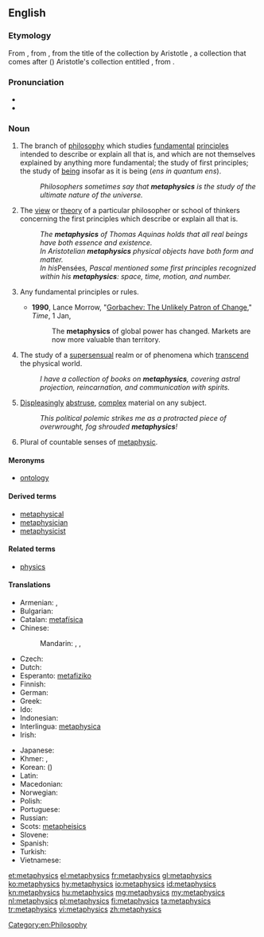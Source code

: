 ==English==
{{wikipedia}}

===Etymology===
From {{etyl|la}} {{term|lang=la|metaphysica}}, from {{etyl|gkm}} {{term|sc=polytonic|μεταφυσικά|tr=metaphusika|lang=gkm}}, from the title of the collection by Aristotle {{term||μετὰ τὰ φυσικά}}, a collection that comes after ({{term|lang=grc|μετά|tr=meta}}) Aristotle's collection entitled {{term||τὰ φυσικά}}, from {{term|sc=polytonic|φυσικός|tr=phusikos||natural}}.

===Pronunciation===
* {{IPA|/mɛtəˈfɪzɪks/}}
* {{enPR|mĕ'təfĭziks}}

===Noun===
{{en-noun|metaphysics|-}}

# {{philosophy|uncountable}} The branch of [[philosophy]] which studies [[fundamental]] [[principles]] intended to describe or explain all that is, and which are not themselves explained by anything more fundamental; the study of first principles; the study of [[being]] insofar as it is being (''ens in quantum ens'').
#: ''Philosophers sometimes say that '''metaphysics''' is the study of the ultimate nature of the universe.''
# {{philosophy|countable}} The [[view]] or [[theory]] of a particular philosopher or school of thinkers concerning the first principles which describe or explain all that is.
#: ''The '''metaphysics''' of Thomas Aquinas holds that all real beings have both essence and existence.''
#: ''In Aristotelian '''metaphysics''' physical objects have both form and matter.''
#: ''In his ''Pensées'', Pascal mentioned some first principles recognized within his '''metaphysics''': space, time, motion, and number.''
# {{uncountable|by extension from the philosophical sense}} Any fundamental principles or rules.
#* '''1990''', Lance Morrow, "[http://www.time.com/time/magazine/article/0,9171,969082,00.html Gorbachev: The Unlikely Patron of Change]," ''Time'', 1 Jan,
#*: The '''metaphysics''' of global power has changed. Markets are now more valuable than territory.
# {{uncountable}} The study of a [[supersensual]] realm or of phenomena which [[transcend]] the physical world.
#: ''I have a collection of books on '''metaphysics''', covering astral projection, reincarnation, and communication with spirits.''
# {{uncountable}} [[displeasing|Displeasing]]ly [[abstruse]], [[complex]] material on any subject.
#: ''This political polemic strikes me as a protracted piece of overwrought, fog shrouded '''metaphysics'''!''
# {{countable}} Plural of countable senses of [[metaphysic]].

====Meronyms====
* [[ontology]]

====Derived terms====
* [[metaphysical]]
* [[metaphysician]]
* [[metaphysicist]]

====Related terms====
* [[physics]]

====Translations====
{{trans-top|branch of philosophy that studies first principles}}
* Armenian: {{t-|hy|բնազանցություն|tr=bnazanc’ut’yun}},  {{t-|hy|մետաֆիզիկա|tr=metafizika}}
* Bulgarian: {{t+|bg|метафизика|f|tr=metafízika|sc=Cyrl}}
* Catalan: [[metafísica]] {{f}}
* Chinese:
*: Mandarin: {{t|zh|形而上學|sc=Hani}}, {{t|zh|形而上学|tr=xíng'érshàngxué|sc=Hani}}, {{t|zh|形上|tr=xíngshàng|sc=Hani}}
* Czech: {{t+|cs|metafyzika|f}}
* Dutch: {{t+|nl|metafysica}}
* Esperanto: [[metafiziko]]
* Finnish: {{t+|fi|metafysiikka}}
* German: {{t+|de|Metaphysik|f}}
* Greek: {{t+|el|μεταφυσική|f|tr=metafysikí|sc=Grek}}
* Ido: {{t+|io|metafiziko|xs=Ido}}
* Indonesian: {{t+|id|metafisika}}
* Interlingua: [[metaphysica]]
* Irish: {{t-|ga|meitifisic|f}}
{{trans-mid}}
* Japanese: {{t-|ja|形而上学|tr=けいじじょうがく, keijijōgaku|sc=Jpan}}
* Khmer: {{t-|km|បរមត្ថវិជ្ជា|tr=pakrakmat vityea|sc=Khmr}}, {{t-|km|អស្តិរូបវិជ្ជា|sc=Khmr}}
* Korean: {{t-|ko|형이상학|tr=hyeong-isanghak|sc=Kore}} ({{t+|ko|形而上學|sc=Kore}})
* Latin: {{t-|la|metaphysica|f}}
* Macedonian: {{t-|mk|метафизика|f|tr=metafízika}}
* Norwegian: {{t-|no|metafysikk}}
* Polish: {{t-|pl|metafizyka|f}}
* Portuguese: {{t+|pt|metafísica|f}}
* Russian: {{t+|ru|метафизика|f|tr=metafízika|alt=метафи́зика}}
* Scots: [[metapheisics]]
* Slovene: {{t+|sl|metafizika|f}}
* Spanish: {{t+|es|metafísica|f}}
* Turkish: {{t+|tr|metafizik}}
* Vietnamese: {{t+|vi|siêu hình học}}
{{trans-bottom}}

[[Category:en:Philosophy]]

[[et:metaphysics]]
[[el:metaphysics]]
[[fr:metaphysics]]
[[gl:metaphysics]]
[[ko:metaphysics]]
[[hy:metaphysics]]
[[io:metaphysics]]
[[id:metaphysics]]
[[kn:metaphysics]]
[[hu:metaphysics]]
[[mg:metaphysics]]
[[my:metaphysics]]
[[nl:metaphysics]]
[[pl:metaphysics]]
[[fi:metaphysics]]
[[ta:metaphysics]]
[[tr:metaphysics]]
[[vi:metaphysics]]
[[zh:metaphysics]]